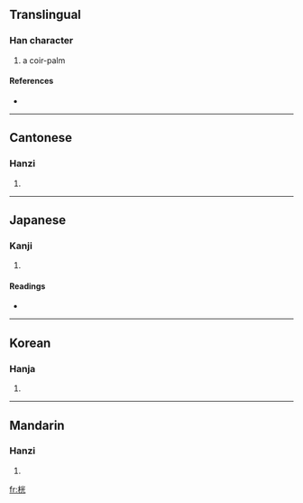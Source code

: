 ==Translingual==

===Han character===
{{Han char|rn=75|rad=木|as=06|sn=10|four=4991<sub>1</sub>|canj=木火一山 (DFMU)}}

# a coir-palm

====References====
* {{Han ref|kx=0525.050|dkj=14758|dj=0914.040|hdz=21198.040|uh=6844|ud=26692|bh=D1E9|bd=53737}}

----

==Cantonese==

===Hanzi===
{{yue-hanzi|jyut=|y=gwong1}}

# {{defn|Cantonese|sort=木06}}

----

==Japanese==

===Kanji===
{{ja-kanji|grade=|rs=木06}}

# {{defn|Japanese|sort=木06}}

====Readings====
* {{ja-readings|on=[[こう]] (kō)|kun=[[よこぎ]] (yokogi)}}

----

==Korean==

===Hanja===
{{ko-hanja|hangeul=광|eumhun=|rv=gwang|mr=kwang|y=kwang}}

# {{defn|Korean|sort=木06}}

----

==Mandarin==

===Hanzi===
{{cmn-hanzi|pin=[[guàng]] ([[guang4]])|wg=kuang<sup>4</sup>}}

# {{defn|Mandarin|sort=木06}}

[[fr:桄]]